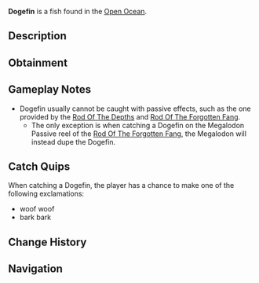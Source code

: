 {{FishInfobox
|image          = Dogefin.png
|rarity         = Secret
|sea            = Second Sea
|location       = [[Open Ocean]]
|sublocation    = 
|sources        = Fishing Rod
|nopassive      = 1
|radar_location = 
|prog_speed     = -65
|xp             = 13000
|weather        = Clear
|time           = Night
|season         = Winter
|bait           = Mist Worms
|base_weight    = 40
|base_value     = 21000
|weight_range   = 35
|base_chance    = 0.5
|base_resil     = 6
}}
'''Dogefin''' is a {{Rarity|Secret}} fish found in the [[Open Ocean]].

== Description ==
{{Description|hapapa.. hapa patata|Bestiary Entry}}

== Obtainment ==
{{Description|🐶?|Bestiary Hint}}
{{Fish Availability|
Open Ocean
Open Ocean/Sea Leviathan
|top_rods      = 
Free Spirit Rod\509.55\5560.5;
Egg Rod\399.92\4617.35;
Verdant Shear Rod\392.85\5037.71;
Training Rod\375.06\3267.83;
Blazebringer Rod\375.05\4363.01;
Flimsy Rod\370.51\4956.44;
Resourceful Rod\322.6\3606.17;
Plastic Rod\232.79\5316.1;
Fischer's Rod\234.63\5095.47;
Trident Rod\338.39\3547.98;
Seraphic Rod\268.06\3094.88;
Ethereal Prism Rod\266.99\3065.99;
No-Life Rod\259.6\2984.15;
Challenger's Rod\249.18\2865.85;
Rod Of The Forgotten Fang\244.06\2816.51;
Rod Of The Exalted One\240.28\2779.33;
Rod Of The Depths\230.55\2656.81;
Depthseeker Rod\226.66\2573.33;
Volcanic Rod\221.37\2540.87;
Avalanche Rod\219.84\2490.71;
Zeus Rod\218.4\2506.81;
Steady Rod\211.13\2223.43
|recommended   = Free Spirit Rod
}}

== Gameplay Notes ==
* Dogefin usually cannot be caught with passive effects, such as the one provided by the [[Rod Of The Depths]] and [[Rod Of The Forgotten Fang]].
** The only exception is when catching a Dogefin on the Megalodon Passive reel of the [[Rod Of The Forgotten Fang]], the Megalodon will instead dupe the Dogefin.

== Catch Quips ==
When catching a Dogefin, the player has a chance to make one of the following exclamations:
* woof woof
* bark bark

== Change History ==
{{Change History|{{subst:Current Version}}}}

== Navigation ==
{{Fish Navbox|Open Ocean}}